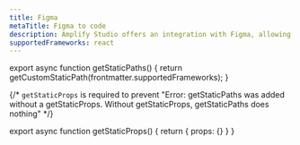 ```yaml
---
title: Figma
metaTitle: Figma to code
description: Amplify Studio offers an integration with Figma, allowing you to generate clean React code by importing your Figma design file. 
supportedFrameworks: react
---
```



export async function getStaticPaths() {
  return getCustomStaticPath(frontmatter.supportedFrameworks);
}

{/*  `getStaticProps` is required to prevent "Error: getStaticPaths was added without a getStaticProps. Without getStaticProps, getStaticPaths does nothing" */}

export async function getStaticProps() {
  return { props: {} }
}

<ReactPage />
